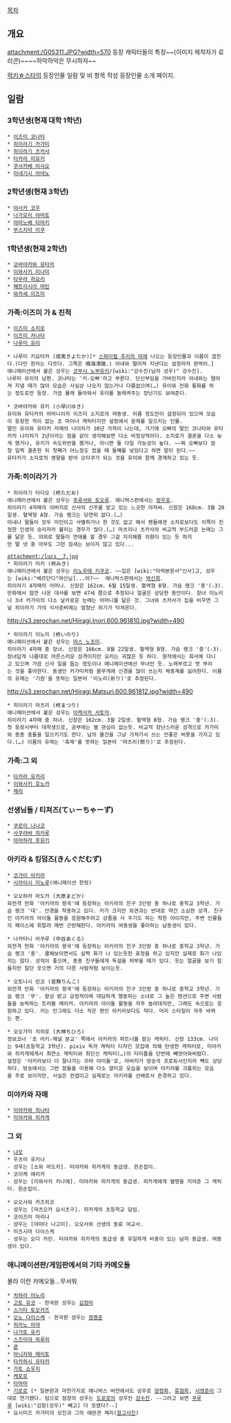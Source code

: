 [[목차]]
== 개요 ==
attachment:/G05311.JPG?width=570
등장 캐릭터들의 특징~~(이미지 제작자가 로리콘)~~~~하악하악은 무시하자~~

[[럭키☆스타]]의 등장인물 일람 및 비 항목 작성 등장인물 소개 페이지.
== 일람 ==
=== 3학년생(현재 대학 1학년) ===
 * [[이즈미 코나타]]
 * [[히이라기 카가미]]
 * [[히이라기 츠카사]]
 * [[타카라 미유키]]
 * [[쿠사카베 미사오]]
 * [[미네기시 아야노]]

=== 2학년생(현재 3학년) ===
 * [[야사카 코우]]
 * [[나가모리 야마토]]
 * [[야마노베 타마키]]
 * [[부스지마 미쿠]]

=== 1학년생(현재 2학년) ===
 * [[코바야카와 유타카]]
 * [[이와사키 미나미]]
 * [[타무라 히요리]]
 * [[패트리시아 마틴]]
 * [[와카세 이즈미]]

=== 가족:이즈미 가 & 친척 ===
 * [[이즈미 소지로]]
 * [[이즈미 카나타]]
 * [[나루미 유이]]

 * 나루미 키요타카 (成実きよたか)[* [[스파이럴 추리의 띠]]에 나오는 등장인물과 이름이 겹친다.(다만 한자는 다르다. 그쪽은 鳴海清隆.) 아내와 떨어져 지낸다는 설정마저 판박이.]
 애니메이션에서 붙은 성우는 [[코부시 노부유키]]/[wiki:"강수진(남자 성우)" 강수진].
 나루미 유이의 남편. 코나타는 '키-오빠'라고 부른다. 단신부임을 가버린지라 아내와는 떨어져 지낼 때가 많아 모습은 사실상 나오지 않는거나 다름없으며(…) 유이와 전화 통화를 하는 정도로만 등장. 가끔 몰래 돌아와서 유이를 놀래켜주는 장난기도 보여준다.

 * 코바야카와 유키 (小早川ゆき)
 유이와 유타카의 어머니이자 이즈미 소지로의 여동생. 이름 정도만이 설정되어 있으며 모습이 등장한 적이 없는 초 마이너 캐릭터지만 설정에서 문제를 일으키는 인물.
 딸인 유이와 유타카 자매의 나이차가 10년 가까이 나는데, 거기에 오빠의 딸인 코나타와 유타카의 나이차가 2년이라는 점을 같이 생각해보면 다소 비정상적이다. 소지로가 결혼을 다소 늦게 했거나, 유키가 속도위반을 했거나, 아니면 둘 다일 가능성이 높다. ~~뭐 오빠보다 엄청 일찍 결혼한 뒤 첫째가 어느정도 컸을 때 둘째를 낳았다고 하면 말이 된다.~~
 유타카가 소지로의 영향을 받아 오타쿠가 되는 것을 유이와 함께 경계하고 있는 듯.

=== 가족:히이라기 가 ===

 * 히이라기 타다오 (柊ただお)
 애니메이션에서 붙은 성우는 [[후루사와 토오루]]. 애니박스판에서는 [[방우호]].
 히이라기 4자매의 아버지로 신사의 신주를 맡고 있는 느긋한 아저씨. 신장은 168cm. 3월 20일생. 혈액형 A형. 가슴 랭크는 당연히 없다.(…)
 아내나 딸들이 모두 미인이고 사별하거나 한 것도 없고 해서 팬들에겐 소지로보다도 이쪽이 진정한 인생의 승리자라 불리는 경우가 많다.(…) 마츠리나 츠카사의 비교적 부드러운 눈매는 그를 닮은 듯. 의외로 딸들이 연애를 할 경우 그걸 지지해줄 의향이 있는 듯 하지만 딸 넷 중 아무도 그런 낌새는 보이지 않고 있다...



 attachment:/lucs__7.jpg
 * 히이라기 미키 (柊みき)
 애니메이션에서 붙은 성우는 [[이노우에 키쿠코]]. ~~집은 [wiki:"타력본원사"신사]고, 성우는 [wiki:"베르단디"여신님]...어?~~  애니박스판에서는 [[박신희]].
 히이라기 4자매의 어머니. 신장은 162cm. 6월 15일생. 혈액형 B형. 가슴 랭크 '중'(☆3).
 만화에서 잠깐 나온 대사를 보면 47세 쯤으로 추정되나 얼굴은 상당한 동안이다. 장녀 이노리나 3녀 카가미의 다소 날카로운 눈매는 어머니를 닮은 것. 그녀와 츠카사가 집을 비우면 그날 히이라기 가의 식사준비에는 엄청난 위기가 닥쳐온다.

http://s3.zerochan.net/Hiiragi.Inori.600.961810.jpg?width=490
 * 히이라기 이노리 (柊いのり)
 애니메이션에서 붙은 성우는 [[마스 노조미]].
 히이라기 4자매 중 장녀. 신장은 166cm. 8월 22일생. 혈액형 B형. 가슴 랭크 '중'(☆3).
 장녀답게 나름대로 어른스러운 성격이지만 요리는 귀찮은 듯 하다. 원작에서는 회사에 다니고 있으며 가끔 신사 일을 돕는 정도이나 애니메이션에선 무녀인 듯. 노래부르고 멋 부리는 것을 좋아한다. 동생인 카가미처럼 몸무게에 신경을 많이 쓰는지 체중계를 싫어한다. 이름의 유래는 '기원'을 뜻하는 일본어 '이노리(祈り)'로 추정된다.

http://s3.zerochan.net/Hiiragi.Matsuri.600.961812.jpg?width=490
 * 히이라기 마츠리 (柊まつり)
 애니메이션에서 붙은 성우는 [[아케사카 사토미]].
 히이라기 4자매 중 차녀. 신장은 162cm. 3월 2일생. 혈액형 B형. 가슴 랭크 '중'(☆3).
 첫 등장시부터 대학생으로, 공부에는 별 관심이 없는듯. 비교적 장난스러운 성격으로 카가미와 종종 충돌을 일으키기도 한다. 남의 물건을 그냥 가져가서 쓰는 안좋은 버릇을 가지고 있다.(…) 이름의 유래는 '축제'를 뜻하는 일본어 '마츠리(祭り)'로 추정된다.

=== 가족:그 외 ===
 * [[타카라 유카리]]
 * [[이와사키 호노카]]
 * [[체리]] 

=== 선생님들 / 티쳐즈(てぃーちゃーず) ===
 * [[쿠로이 나나코]]
 * [[사쿠라바 히카루]]
 * [[아마하라 후유키]]

=== 아키라 & 킹덤즈(きんぐだむず) ===
 * [[코가미 아키라]]
 * [[시라이시 미노루]](애니메이션 한정)

 * 오오하라 마도카 (大原まどか)
 외전격 만화 '아키라의 왕국'에 등장하는 아키라의 친구 3인방 중 하나로 중학교 3학년. 가슴 랭크 '대'. 안경을 착용하고 있다. 키가 크지만 외견과는 반대로 약간 소심한 성격. 친구인 아키라의 아이돌 활동을 응원해주려고 상품을 사 주기도 하는 착한 아이지만, 주변 인물들의 페이스에 휘말려 매번 곤란해한다. 아키라의 여동생을 좋아하는 남동생이 있다.

 * 나카타니 아쿠루 (中谷あくる)
 외전격 만화 '아키라의 왕국'에 등장하는 아키라의 친구 3인방 중 하나로 중학교 3학년. 가슴 랭크 '중'. 쿨해보이면서도 살짝 화가 나 있는듯한 표정을 하고 있지만 실제로 화가 나있지는 않다. 성적이 좋으며, 종종 친구들에게 독설을 퍼부을 때가 있다. 웃는 얼굴을 보기 힘들지만 일단 웃으면 거의 다른 사람처럼 보이는듯.

 * 오토나시 린코 (音無りんこ)
 외전격 만화 '아키라의 왕국'에 등장하는 아키라의 친구 3인방 중 하나로 중학교 3학년. 가슴 랭크 '무'. 항상 밝고 긍정적이며 대담하게 행동하는 소녀로 그 높은 텐션으로 주변 사람들을 농락하는 트러블 메이커. 아키라의 아이돌 활동을 자주 놀려대지만, 그래도 속으로는 응원하고 있다. 키는 안그래도 다소 작은 편인 아키라보다도 작다. 머리 스타일이 자주 바뀌는 편.

 * 오오가미 치히로 (大神ちひろ)
 정보코너 '초 러키☆채널 분교' 쪽에서 아키라의 파트너를 맡는 캐릭터. 신장 133cm. 나이는 9세(초등학교 3학년). pixiv 독자 캐릭터 디자인 모집에 의해 탄생한 캐릭터로, 미야카와 히카게에게서 최연소 캐릭터와 최단신 캐릭터(…)의 타이틀을 단번에 빼앗아와버렸다.
 설정은 '아키라보다 더 잘나가는 꼬마 아이돌'로, 아버지가 방송국 프로듀서인지라 빽도 상당하다. 방송에서는 그런 점들을 이용해 다소 얄미운 모습을 보이며 아키라를 괴롭히는 모습을 주로 보이지만, 사실은 컨셉이고 실제로는 아키라를 선배로서 존경하고 있다.

=== 미야카와 자매 ===
 * [[미야카와 히나타]]
 * [[미야카와 히카게]]

=== 그 외 ===
 * [[냐모]]
 * 우츠미 유키나
 - 성우는 [소와 마도카]. 미야카와 히카게의 동급생. 왼손잡이.
 * 코이케 에리카
 - 성우는 [이와사키 카나에]. 미야카와 히카게의 동급생. 히카게에게 별명을 지어준 그 캐릭터. 왼손잡이.

 * 오오사와 카즈히코 
 - 성우는 [마츠오카 요시츠구]. 히카게의 초등학교 담임.
 * 코이즈미 마리나
 - 성우는 [야마다 나고미]. 오오사와 선생의 동료 여교사.
 * 미즈시마 다이스케
 - 성우는 오다 카린. 미야카와 히카게의 동급생 중 유일하게 비중이 있는 남자 동급생. 여동생이 있다.

=== 애니메이션판/게임판에서의 기타 카메오들 ===
몰라 이런 카메오들...무서워
 * [[치하라 미노리]]
 * [[고토 유코]] - 한국판 성우는 [[김정아]]
 * [[스기타 토모카즈]]
 * [[오노 다이스케]] - 한국판 성우는 [[정명준]]
 * [[히라노 아야]]
 * [[나가토 유키]]
 * [[스즈미야 하루히]]
 * [[쿈]]
 * [[아니자와 메이토]]
 * [[타카하시 유타카]]
 * [[가토 쇼우지]]
 * [[케로로]]
 * [[타마마]]
 * [[기로로]] [* 일본판과 마찬가지로 애니박스 버전에서도 성우로 [[양정화]], [[류점희]], [[시영준]]이 그대로 연기했다. 덤으로 점장의 성우는 [[도로로]]의 성우인 [[강수진]]. --그러고 보면 [[쿠루루]] [wiki:"김장(성우)" 빼고] 다 모였다?--]
 * 요시미즈 카가미의 모친과 그의 애완견 체리([http://pds17.egloos.com/pmf/201004/03/77/d0048777_4bb6e743891e0.jpg 참고사진])
